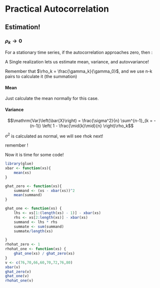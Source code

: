# Practical Autocorrelation

## Estimation!

### $\rho_k \rightarrow 0$
For a stationary time series, if the autocorrelation approaches zero, then :

A Single realization lets us estimate mean, variance, and autovvariance!

Remember that $\rho_k = \frac{\gamma_k}{\gamma_0}$, and we use n-k pairs to calculate it (the summation)

#### Mean

Just calculate the mean normally for this case.

#### Variance

$$\mathrm{Var}\left(\bar{X}\right) = \frac{\sigma^2}{n} \sum^{n-1}_{k = -(n-1)} \left( 1 - \frac{\mid{k}\mid}{n} \right)\rho_k$$

$\sigma^2$ is calculated as normal, we will see rhok next!

remember !

Now it is time for some code!

```r
library(glue)
xbar <- function(xs){
	mean(xs)
}

ghat_zero <- function(xs){
	summand <- (xs - xbar(xs))^2
	mean(summand)
}

ghat_one <- function(xs) {
	lhs <- xs[1:(length(xs) - 1)] - xbar(xs)
	rhs <- xs[2:length(xs)] - xbar(xs)
	summand <- lhs * rhs
	summate <- sum(summand)
	summate/length(xs)

}
rhohat_zero <- 1
rhohat_one <- function(xs) {
	ghat_one(xs) / ghat_zero(xs)
}
v <- c(76,70,66,60,70,72,76,80)
xbar(v)
ghat_zero(v)
ghat_one(v)
rhohat_one(v)
```
